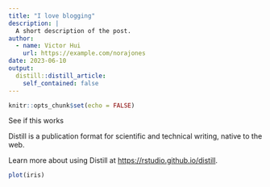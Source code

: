 ```yaml
---
title: "I love blogging"
description: |
  A short description of the post.
author:
  - name: Victor Hui
    url: https://example.com/norajones
date: 2023-06-10
output:
  distill::distill_article:
    self_contained: false
---
```



```r
knitr::opts_chunk$set(echo = FALSE)
```

See if this works

Distill is a publication format for scientific and technical writing, native to the web.

Learn more about using Distill at <https://rstudio.github.io/distill>.


```r
plot(iris)
```
